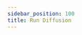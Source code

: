 ```yaml
---
sidebar_position: 100
title: Run Diffusion
---
```



<!-- import React from 'react'; -->
<!-- import { MDXEmbedProvider } from 'mdx-embed';

<MDXTemplate> 
# Introduction

:::info
[Run Diffusion](https://app.rundiffusion.com/?ref=jing49) is a place to run your own Stable Diffusion model
:::

- charge based on per hour
- [Full Features](https://rundiffusion.com/creators-club)
    ![Full Features](run_diffusion_full_features.png)
- many models to select
- ![Models](run_diffusion_models.png)


## channels
- [YouTube](https://www.youtube.com/@rundiffusion)
- Discord

## Demo
<YouTube youTubeId="xul4nDHvxgg" skipTo={{
    h: 0,
    m: 10,
    s: 44
}} />
</MDXTemplate>